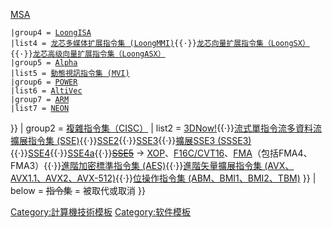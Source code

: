 {{navbox
| name = 多媒體指令集
| title = [[多媒體]][[指令集]]
| listclass = hlist
| state = {{{state|autocollapse}}}
| group1 = [[精简指令集计算机|精簡指令集（RISC）]]
| list1 ={{Navbox subgroup
 |group1 = [[PA-RISC]]
 |list1 = [[MAX指令集|多媒體加速擴展指令集 (MAX)]]
 |group2 = [[SPARC]]
 |list2 = [[VIS指令集|視覺化指令集 (VIS)]]
 |group3 = [[MIPS架構|MIPS]]
 |list3 = [[MDMX]]{{·}}[[MIPS-3D]]{{·}}[[MSA]]
 |group4 = [[LoongISA]]
 |list4 = [[LoongMMI|龙芯多媒体扩展指令集 (LoongMMI)]]{{·}}[[LoongSX|龙芯向量扩展指令集（LoongSX）]]{{·}}[[LoongASX|龙芯高级向量扩展指令集（LoongASX）]]
 |group5 = [[DEC Alpha|Alpha]]
 |list5 = [[MVI指令集|動態視訊指令集 (MVI)]]
 |group6 = [[POWER架構|POWER]]
 |list6 = [[AltiVec]]
 |group7 = [[ARM架構|ARM]]
 |list7 = [[NEON]]
}}
| group2 = [[複雜指令集|複雜指令集（CISC）]]
| list2 = {{Navbox subgroup
 |group1= [[x86架構|x86]]/x86-64
 |list1=[[MMX|MMX]]{{·}}[[3DNow!]]{{·}}[[SSE|流式單指令流多資料流擴展指令集 (SSE)]]{{·}}[[SSE2]]{{·}}[[SSE3]]{{·}}[[SSSE3|擴展SSE3 (SSSE3)]]{{·}}[[SSE4]]{{·}}[[SSE4a]]{{·}}<s>[[SSE5]]</s> → [[XOP指令集|XOP]]、[[F16C|F16C/CVT16]]、[[FMA指令集|FMA]]（包括FMA4、FMA3）{{·}}[[AES指令集|進階加密標準指令集 (AES)]]{{·}}[[AVX指令集|進階矢量擴展指令集 (AVX、AVX1.1、AVX2、AVX-512)]]{{·}}[[位操作指令集|位操作指令集 (ABM、BMI1、BMI2、TBM)]]
}}
| below = <s>指令集</s> = 被取代或取消
}}
<noinclude>
{{collapsible option}}
[[Category:計算機技術模板]]
[[Category:软件模板]]</noinclude>